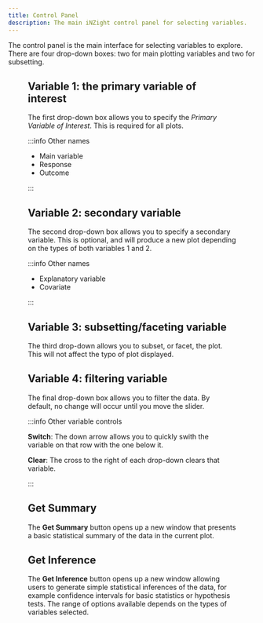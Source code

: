 ```yaml
---
title: Control Panel
description: The main iNZight control panel for selecting variables.
---
```


The control panel is the main interface for selecting variables to explore. There are four drop-down boxes: two for main plotting variables and two for subsetting.


<Figure src={ctrlPanel} caption="iNZight Control Panel" width={400} />

## Variable 1: the primary variable of interest

The first drop-down box allows you to specify the _Primary Variable of Interest_. This is required for all plots.

:::info Other names

- Main variable
- Response
- Outcome

:::

## Variable 2: secondary variable

The second drop-down box allows you to specify a secondary variable. This is optional, and will produce a new plot depending on the types of both variables 1 and 2.

:::info Other names

- Explanatory variable
- Covariate

:::

## Variable 3: subsetting/faceting variable

The third drop-down allows you to subset, or facet, the plot. This will not affect the typo of plot displayed.

## Variable 4: filtering variable

The final drop-down box allows you to filter the data. By default, no change will occur until you move the slider.

:::info Other variable controls

**Switch**: The down arrow allows you to quickly swith the variable on that row with the one below it.

**Clear**: The cross to the right of each drop-down clears that variable.

:::

## Get Summary

The **Get Summary** button opens up a new window that presents a basic statistical summary of the data in the current plot.

## Get Inference

The **Get Inference** button opens up a new window allowing users to generate simple statistical inferences of the data, for example confidence intervals for basic statistics or hypothesis tests. The range of options available depends on the types of variables selected.
